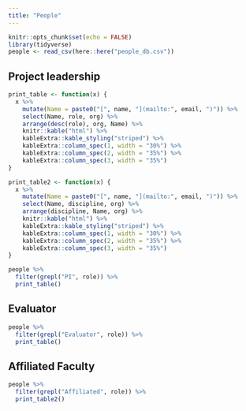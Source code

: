 ```yaml
---
title: "People"
---
```



```r
knitr::opts_chunk$set(echo = FALSE)
library(tidyverse)
people <- read_csv(here::here("people_db.csv"))
```


## Project leadership

```r
print_table <- function(x) {
  x %>%
    mutate(Name = paste0("[", name, "](mailto:", email, ")")) %>%
    select(Name, role, org) %>%
    arrange(desc(role), org, Name) %>%
    knitr::kable("html") %>%
    kableExtra::kable_styling("striped") %>%
    kableExtra::column_spec(1, width = "30%") %>%
    kableExtra::column_spec(2, width = "35%") %>%
    kableExtra::column_spec(3, width = "35%")
}

print_table2 <- function(x) {
  x %>%
    mutate(Name = paste0("[", name, "](mailto:", email, ")")) %>%
    select(Name, discipline, org) %>%
    arrange(discipline, Name, org) %>%
    knitr::kable("html") %>%
    kableExtra::kable_styling("striped") %>%
    kableExtra::column_spec(1, width = "30%") %>%
    kableExtra::column_spec(2, width = "35%") %>%
    kableExtra::column_spec(3, width = "35%")
}

people %>%
  filter(grepl("PI", role)) %>%
  print_table()
```


## Evaluator

```r
people %>%
  filter(grepl("Evaluator", role)) %>%
  print_table()
```

## Affiliated Faculty
```r
people %>%
  filter(grepl("Affiliated", role)) %>%
  print_table2()
```


